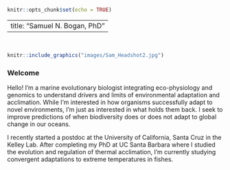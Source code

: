 ```r

knitr::opts_chunk$set(echo = TRUE)

```
---
title: "Samuel N. Bogan, PhD"
---
<br>
```r
knitr::include_graphics("images/Sam_Headshot2.jpg")
```

### Welcome <a id="about_me"></a>

Hello! I'm a marine evolutionary biologist integrating eco-physiology and genomics to understand drivers and limits of environmental adaptation and acclimation. While I'm interested in how organisms successfully adapt to novel environments, I'm just as interested in what holds them back. I seek to improve predictions of when biodiversity does or does not adapt to global change in our oceans. 

I recently started a postdoc at the University of California, Santa Cruz in the Kelley Lab. After completing my PhD at UC Santa Barbara where I studied the evolution and regulation of thermal acclimation, I'm currently studying convergent adaptations to extreme temperatures in fishes. 
<br>

